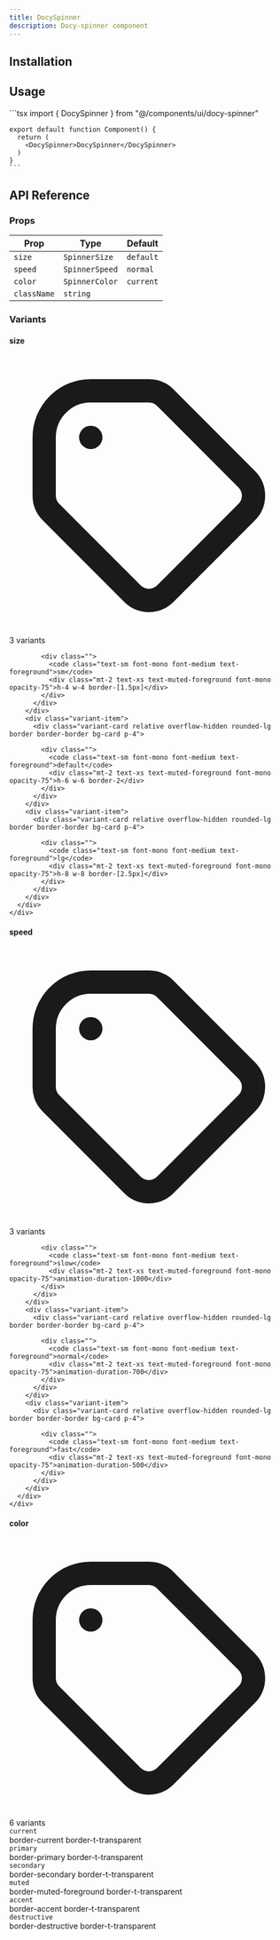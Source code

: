 ```yaml
---
title: DocySpinner
description: Docy-spinner component
---
```


<div class="not-prose my-8">
  <ComponentPreview name="docy-spinner" />
</div>

## Installation



<InstallTabs component="docy-spinner"  />

## Usage

<div class="not-prose">
  <div class="rounded-lg border bg-muted shadow-sm p-3 my-3">    
    ```tsx
    import { DocySpinner } from "@/components/ui/docy-spinner"

    export default function Component() {
      return (
        <DocySpinner>DocySpinner</DocySpinner>
      )
    }
    ```
  </div>
</div>



## API Reference

### Props

<div class="not-prose overflow-x-auto my-6">
  <table class="w-full text-sm">
    <thead>
      <tr class="border-b">
        <th class="text-left p-3 font-medium">Prop</th>
        <th class="text-left p-3 font-medium">Type</th>
        <th class="text-left p-3 font-medium">Default</th>
      </tr>
    </thead>
    <tbody class="divide-y">
      <tr class="hover:bg-muted/50"><td class="p-3"><code>size</code></td><td class="p-3"><code>SpinnerSize</code></td><td class="p-3"><code>default</code></td></tr>
      <tr class="hover:bg-muted/50"><td class="p-3"><code>speed</code></td><td class="p-3"><code>SpinnerSpeed</code></td><td class="p-3"><code>normal</code></td></tr>
      <tr class="hover:bg-muted/50"><td class="p-3"><code>color</code></td><td class="p-3"><code>SpinnerColor</code></td><td class="p-3"><code>current</code></td></tr>
      <tr class="hover:bg-muted/50"><td class="p-3"><code>className</code></td><td class="p-3"><code>string</code></td><td class="p-3"></td></tr>
    </tbody>
  </table>
</div>


### Variants

<div class="not-prose space-y-8 my-8">
  <div class="variant-group">
      <div class="flex items-center justify-between mb-4">
        <div class="flex items-center gap-3">
          <h4 class="text-lg font-semibold text-foreground capitalize">size</h4>
          <span class="inline-flex items-center gap-1 px-3 py-1 rounded-full bg-primary/10 text-primary text-xs font-medium">
            <svg class="w-3 h-3" fill="none" viewBox="0 0 24 24" stroke="currentColor">
              <path stroke-linecap="round" stroke-linejoin="round" stroke-width="2" d="M7 7h.01M7 3h5c.512 0 1.024.195 1.414.586l7 7a2 2 0 010 2.828l-7 7a2 2 0 01-2.828 0l-7-7A1.994 1.994 0 013 12V7a4 4 0 014-4z" />
            </svg>
            3 variants
          </span>
        </div>
      </div>
      <div class="grid grid-cols-1 sm:grid-cols-2 md:grid-cols-3 lg:grid-cols-4 xl:grid-cols-5 gap-3">
        <div class="variant-item">
          <div class="variant-card relative overflow-hidden rounded-lg border border-border bg-card p-4">
            
            <div class="">
              <code class="text-sm font-mono font-medium text-foreground">sm</code>
              <div class="mt-2 text-xs text-muted-foreground font-mono opacity-75">h-4 w-4 border-[1.5px]</div>
            </div>
          </div>
        </div>
        <div class="variant-item">
          <div class="variant-card relative overflow-hidden rounded-lg border border-border bg-card p-4">
            
            <div class="">
              <code class="text-sm font-mono font-medium text-foreground">default</code>
              <div class="mt-2 text-xs text-muted-foreground font-mono opacity-75">h-6 w-6 border-2</div>
            </div>
          </div>
        </div>
        <div class="variant-item">
          <div class="variant-card relative overflow-hidden rounded-lg border border-border bg-card p-4">
            
            <div class="">
              <code class="text-sm font-mono font-medium text-foreground">lg</code>
              <div class="mt-2 text-xs text-muted-foreground font-mono opacity-75">h-8 w-8 border-[2.5px]</div>
            </div>
          </div>
        </div>
      </div>
    </div>
  <div class="variant-group">
      <div class="flex items-center justify-between mb-4">
        <div class="flex items-center gap-3">
          <h4 class="text-lg font-semibold text-foreground capitalize">speed</h4>
          <span class="inline-flex items-center gap-1 px-3 py-1 rounded-full bg-primary/10 text-primary text-xs font-medium">
            <svg class="w-3 h-3" fill="none" viewBox="0 0 24 24" stroke="currentColor">
              <path stroke-linecap="round" stroke-linejoin="round" stroke-width="2" d="M7 7h.01M7 3h5c.512 0 1.024.195 1.414.586l7 7a2 2 0 010 2.828l-7 7a2 2 0 01-2.828 0l-7-7A1.994 1.994 0 013 12V7a4 4 0 014-4z" />
            </svg>
            3 variants
          </span>
        </div>
      </div>
      <div class="grid grid-cols-1 sm:grid-cols-2 md:grid-cols-3 lg:grid-cols-4 xl:grid-cols-5 gap-3">
        <div class="variant-item">
          <div class="variant-card relative overflow-hidden rounded-lg border border-border bg-card p-4">
            
            <div class="">
              <code class="text-sm font-mono font-medium text-foreground">slow</code>
              <div class="mt-2 text-xs text-muted-foreground font-mono opacity-75">animation-duration-1000</div>
            </div>
          </div>
        </div>
        <div class="variant-item">
          <div class="variant-card relative overflow-hidden rounded-lg border border-border bg-card p-4">
            
            <div class="">
              <code class="text-sm font-mono font-medium text-foreground">normal</code>
              <div class="mt-2 text-xs text-muted-foreground font-mono opacity-75">animation-duration-700</div>
            </div>
          </div>
        </div>
        <div class="variant-item">
          <div class="variant-card relative overflow-hidden rounded-lg border border-border bg-card p-4">
            
            <div class="">
              <code class="text-sm font-mono font-medium text-foreground">fast</code>
              <div class="mt-2 text-xs text-muted-foreground font-mono opacity-75">animation-duration-500</div>
            </div>
          </div>
        </div>
      </div>
    </div>
  <div class="variant-group">
      <div class="flex items-center justify-between mb-4">
        <div class="flex items-center gap-3">
          <h4 class="text-lg font-semibold text-foreground capitalize">color</h4>
          <span class="inline-flex items-center gap-1 px-3 py-1 rounded-full bg-primary/10 text-primary text-xs font-medium">
            <svg class="w-3 h-3" fill="none" viewBox="0 0 24 24" stroke="currentColor">
              <path stroke-linecap="round" stroke-linejoin="round" stroke-width="2" d="M7 7h.01M7 3h5c.512 0 1.024.195 1.414.586l7 7a2 2 0 010 2.828l-7 7a2 2 0 01-2.828 0l-7-7A1.994 1.994 0 013 12V7a4 4 0 014-4z" />
            </svg>
            6 variants
          </span>
        </div>
      </div>
      <div class="grid grid-cols-1 sm:grid-cols-2 md:grid-cols-3 lg:grid-cols-4 xl:grid-cols-5 gap-3">
        <div class="variant-item">
          <div class="variant-card relative overflow-hidden rounded-lg border border-border bg-card p-4">
            <div class="h-6 w-full bg-current-500 bg-gradient-to-r from-current-400 to-current-600 opacity-80"></div>
            <div class="pt-2">
              <code class="text-sm font-mono font-medium text-foreground">current</code>
              <div class="mt-2 text-xs text-muted-foreground font-mono opacity-75">border-current border-t-transparent</div>
            </div>
          </div>
        </div>
        <div class="variant-item">
          <div class="variant-card relative overflow-hidden rounded-lg border border-border bg-card p-4">
            <div class="h-6 w-full bg-primary-500 bg-gradient-to-r from-primary-400 to-primary-600 opacity-80"></div>
            <div class="pt-2">
              <code class="text-sm font-mono font-medium text-foreground">primary</code>
              <div class="mt-2 text-xs text-muted-foreground font-mono opacity-75">border-primary border-t-transparent</div>
            </div>
          </div>
        </div>
        <div class="variant-item">
          <div class="variant-card relative overflow-hidden rounded-lg border border-border bg-card p-4">
            <div class="h-6 w-full bg-secondary-500 bg-gradient-to-r from-secondary-400 to-secondary-600 opacity-80"></div>
            <div class="pt-2">
              <code class="text-sm font-mono font-medium text-foreground">secondary</code>
              <div class="mt-2 text-xs text-muted-foreground font-mono opacity-75">border-secondary border-t-transparent</div>
            </div>
          </div>
        </div>
        <div class="variant-item">
          <div class="variant-card relative overflow-hidden rounded-lg border border-border bg-card p-4">
            <div class="h-6 w-full bg-muted-500 bg-gradient-to-r from-muted-400 to-muted-600 opacity-80"></div>
            <div class="pt-2">
              <code class="text-sm font-mono font-medium text-foreground">muted</code>
              <div class="mt-2 text-xs text-muted-foreground font-mono opacity-75">border-muted-foreground border-t-transparent</div>
            </div>
          </div>
        </div>
        <div class="variant-item">
          <div class="variant-card relative overflow-hidden rounded-lg border border-border bg-card p-4">
            <div class="h-6 w-full bg-accent-500 bg-gradient-to-r from-accent-400 to-accent-600 opacity-80"></div>
            <div class="pt-2">
              <code class="text-sm font-mono font-medium text-foreground">accent</code>
              <div class="mt-2 text-xs text-muted-foreground font-mono opacity-75">border-accent border-t-transparent</div>
            </div>
          </div>
        </div>
        <div class="variant-item">
          <div class="variant-card relative overflow-hidden rounded-lg border border-border bg-card p-4">
            <div class="h-6 w-full bg-destructive-500 bg-gradient-to-r from-destructive-400 to-destructive-600 opacity-80"></div>
            <div class="pt-2">
              <code class="text-sm font-mono font-medium text-foreground">destructive</code>
              <div class="mt-2 text-xs text-muted-foreground font-mono opacity-75">border-destructive border-t-transparent</div>
            </div>
          </div>
        </div>
      </div>
    </div>
</div>
